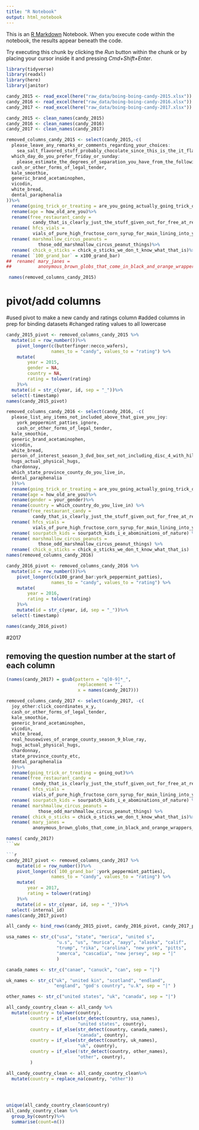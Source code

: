 ```yaml
---
title: "R Notebook"
output: html_notebook
---
```


This is an [R Markdown](http://rmarkdown.rstudio.com) Notebook. When you execute code within the notebook, the results appear beneath the code. 

Try executing this chunk by clicking the *Run* button within the chunk or by placing your cursor inside it and pressing *Cmd+Shift+Enter*. 

```r

library(tidyverse)
library(readxl)
library(here)
library(janitor)
```

```r
candy_2015 <- read_excel(here("raw_data/boing-boing-candy-2015.xlsx"))
candy_2016 <- read_excel(here("raw_data/boing-boing-candy-2016.xlsx"))
candy_2017 <- read_excel(here("raw_data/boing-boing-candy-2017.xlsx"))
```

```r
candy_2015 <- clean_names(candy_2015)
candy_2016 <- clean_names(candy_2016)
candy_2017 <- clean_names(candy_2017)
```



```r
removed_columns_candy_2015 <- select(candy_2015,-c(
  please_leave_any_remarks_or_comments_regarding_your_choices:
    sea_salt_flavored_stuff_probably_chocolate_since_this_is_the_it_flavor_of_the_year,
  which_day_do_you_prefer_friday_or_sunday:
    please_estimate_the_degrees_of_separation_you_have_from_the_following_folks_beyonce_knowles,
  cash_or_other_forms_of_legal_tender,
  kale_smoothie,
  generic_brand_acetaminophen,
  vicodin,
  white_bread,
  dental_paraphenalia
))%>%
  rename(going_trick_or_treating = are_you_going_actually_going_trick_or_treating_yourself)%>%
  rename(age = how_old_are_you)%>%
  rename(free_restaurant_candy =
          candy_that_is_clearly_just_the_stuff_given_out_for_free_at_restaurants) %>%
  rename( hfcs_vials = 
          vials_of_pure_high_fructose_corn_syrup_for_main_lining_into_your_vein ) %>%
  rename( marshmallow_circus_peanuts = 
            those_odd_marshmallow_circus_peanut_things)%>%
  rename( chick_o_sticks = chick_o_sticks_we_don_t_know_what_that_is)%>%
  rename( `100_grand_bar` = x100_grand_bar)
##  rename( mary_janes = 
##          anonymous_brown_globs_that_come_in_black_and_orange_wrappers)

 names(removed_columns_candy_2015)
```
# pivot/add columns
#used pivot to make a new candy and ratings column
#added columns in prep for binding datasets
#changed rating values to all lowercase


```r
candy_2015_pivot <- removed_columns_candy_2015 %>%
  mutate(id = row_number())%>%
    pivot_longer(c(butterfinger:necco_wafers),
                 names_to = "candy", values_to = "rating") %>%
    mutate(
        year = 2015,
        gender = NA,
        country = NA,
        rating = tolower(rating)
    )%>%
  mutate(id = str_c(year, id, sep = "_"))%>%
  select(-timestamp)
names(candy_2015_pivot)

```



```r
removed_columns_candy_2016 <- select(candy_2016, -c(
  please_list_any_items_not_included_above_that_give_you_joy:
    york_peppermint_patties_ignore,
    cash_or_other_forms_of_legal_tender,
  kale_smoothie,
  generic_brand_acetaminophen,
  vicodin,
  white_bread,
  person_of_interest_season_3_dvd_box_set_not_including_disc_4_with_hilarious_outtakes,
  hugs_actual_physical_hugs,
  chardonnay,
  which_state_province_county_do_you_live_in,
  dental_paraphenalia
  ))%>%
  rename(going_trick_or_treating = are_you_going_actually_going_trick_or_treating_yourself)%>%
  rename(age = how_old_are_you)%>%
  rename(gender = your_gender)%>%
  rename(country = which_country_do_you_live_in) %>%
  rename(free_restaurant_candy =
          candy_that_is_clearly_just_the_stuff_given_out_for_free_at_restaurants) %>%
  rename( hfcs_vials = 
          vials_of_pure_high_fructose_corn_syrup_for_main_lining_into_your_vein ) %>%
  rename( sourpatch_kids = sourpatch_kids_i_e_abominations_of_nature) %>%
  rename( marshmallow_circus_peanuts = 
            those_odd_marshmallow_circus_peanut_things) %>%
  rename( chick_o_sticks = chick_o_sticks_we_don_t_know_what_that_is)
names(removed_columns_candy_2016)
```


```r
candy_2016_pivot <- removed_columns_candy_2016 %>%
  mutate(id = row_number())%>%
    pivot_longer(c(x100_grand_bar:york_peppermint_patties),
                 names_to = "candy", values_to = "rating") %>%
    mutate(
        year = 2016,
        rating = tolower(rating)
    )%>%
    mutate(id = str_c(year, id, sep = "_"))%>%
  select(-timestamp)

names(candy_2016_pivot)
```


#2017

## removing the question number at the start of each column
```r
(names(candy_2017) = gsub(pattern = "q[0-9]*_",
                           replacement = "",
                           x = names(candy_2017)))
```

```r
removed_columns_candy_2017 <- select(candy_2017, -c(
  joy_other:click_coordinates_x_y,
  cash_or_other_forms_of_legal_tender,
  kale_smoothie,
  generic_brand_acetaminophen,
  vicodin,
  white_bread,
  real_housewives_of_orange_county_season_9_blue_ray,
  hugs_actual_physical_hugs,
  chardonnay,
  state_province_county_etc,
  dental_paraphenalia
  ))%>%
  rename(going_trick_or_treating = going_out)%>%
  rename(free_restaurant_candy =
          candy_that_is_clearly_just_the_stuff_given_out_for_free_at_restaurants) %>%
  rename( hfcs_vials = 
          vials_of_pure_high_fructose_corn_syrup_for_main_lining_into_your_vein ) %>%
  rename( sourpatch_kids = sourpatch_kids_i_e_abominations_of_nature) %>%
  rename( marshmallow_circus_peanuts = 
            those_odd_marshmallow_circus_peanut_things) %>%
  rename( chick_o_sticks = chick_o_sticks_we_don_t_know_what_that_is)%>%
  rename( mary_janes = 
          anonymous_brown_globs_that_come_in_black_and_orange_wrappers_a_k_a_mary_janes)

names( candy_2017)
```ww

```r
candy_2017_pivot <- removed_columns_candy_2017 %>%
    mutate(id = row_number())%>%
    pivot_longer(c(`100_grand_bar`:york_peppermint_patties),
                 names_to = "candy", values_to = "rating") %>%
    mutate(
        year = 2017,
        rating = tolower(rating)
    )%>%
    mutate(id = str_c(year, id, sep = "_"))%>%
  select(-internal_id)
names(candy_2017_pivot)
```

```r
all_candy <- bind_rows(candy_2015_pivot, candy_2016_pivot, candy_2017_pivot)

```

```r
usa_names <- str_c("usa", "state", "merica", "united s",
                   "u.s", "us", "murica", "aayy", "alaska", "calif",
                   "trump", "rika", "carolina", "new york", "pitts",
                   "amerca", "cascadia", "new jersey", sep = "|"
                   )

canada_names <- str_c("canae", "canuck", "can", sep = "|")

uk_names <- str_c("uk", "united kin", "scotland", "endland",
                  "england", "god's country", "u.k", sep = "|" )

other_names <- str_c("united states", "uk", "canada", sep = "|")

all_candy_country_clean <- all_candy %>%
  mutate(country = tolower(country),
         country = if_else(str_detect(country, usa_names),
                           "united states", country),
         country = if_else(str_detect(country, canada_names),
                           "canada", country),
         country = if_else(str_detect(country, uk_names),
                           "uk", country),
         country = if_else(!str_detect(country, other_names),
                           "other", country),
         )

all_candy_country_clean <- all_candy_country_clean%>%
  mutate(country = replace_na(country, "other"))


         

unique(all_candy_country_clean$country)
all_candy_country_clean %>%
  group_by(country)%>%
  summarise(count=n())
```

